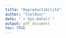 ```yaml
---
title: "Reproductibilité"
author: "Tsoldour"
date: "`r Sys.Date()`"
output: pdf_document
toc: TRUE
---
```


<style>
body {
text-align : justify}
header {
text-align : center}
\newpage

```r
knitr::opts_chunk$set(echo = TRUE)
```

# **Introduction**

|   Depuis l'avènement de la science moderne, chaque expérience, aussi élégante soit-elle, est d'abord considérée du point de vue de sa **réplicabilité**. On entend par ce terme la capacité "*d'obtenir des résultats cohérents entre différentes études répondant à la même question scientifique à partir de données obtenues séparément.*" (National Academies of Sciences, Engineering and Medecine, 2019 dans [Hicks, 2023](https://www.tandfonline.com/doi/epdf/10.1080/08989621.2021.1962713?needAccess=true)). La réplicabilité ainsi entendue renvoie au présupposé de l'**universalité de la science** : si on montre la neurotoxicité du mercure sur les céphalopodes dans une expérience menée à La Rochelle, cela *doit être vrai* aussi à New York ou à Göteborg. Ainsi, la réplicabilité porte sur la cohérence **qualitative** des résultats scientifiques. Elle repose en outre sur un partage rigoureux des conditions de réalisation de chaque étude permettant de la reproduire à l'envie.

|   Mais depuis l'avènement des ordinateurs et des analyses numériques, la notion de **reproductibilité** est venue s'ajouter à celle de **réplicabilité**. Synonyme de **reproductibilité computationnelle**, la reproductibilité consiste à pouvoir "*obtenir les mêmes résultats à partir des mêmes données en utilisant les mêmes étapes computationnelles, les mêmes codes, et les mêmes conditions d'analyse*" (National Academies of Sciences, Engineering and Medecine, 2019 dans [Hicks, 2023](https://www.tandfonline.com/doi/epdf/10.1080/08989621.2021.1962713?needAccess=true)). La reproductibilité porte, quant à elle, sur la cohérence **quantitative** des résultats et doit être considérée comme **un outils indispensable** à l'évaluation par les pairs des productions résultant d'un projet de recherche (rapports, articles, expertise). 

|   Si la réplicabilité implique un certain nombre de bonnes pratiques (*design* expérimentaux robustes, cahier de laboratoire, nombre suffisant de réplicats, randomisation, interprétation non-biaisée, etc.), la reproductibilité aussi repose sur quelques outils et quelques bonnes habitudes à prendre dans l'analyse numérique au sein d'un projet de recherche. 

| Oui, mais voilà !

| Depuis plusieurs années maintenant, la science en général et les sciences de l'environnement en particulier souffrent d'une **crise de la reproductibilité** ([Ioannidis, 2005](https://pubmed.ncbi.nlm.nih.gov/16060722/)). Cette dernière résulte pour une part de l'affaiblissement des bonnes pratiques admises dans les sciences concernées ([Harris et al., 2014](https://core.ac.uk/reader/20539029?utm_source=linkout)), mais aussi de l'émergence de l'informatique et du Big Data qui impliquent l'utilisation de jeux de données souvent complexes et d'outils d'analyse évoluant à un rythme effréné  par des opérateurs encore trop rarement rompus aux bonnes pratiques de la reproductibilité.

|   Ce document propose de présenter ces bonnes pratiques et quelques outils de base essentiels à la reproductibilité d'un travail de recherche reposant sur l'utilisation d'outils bioinformatiques.  **Le language de programmation R sera notre fil conducteur.**

|   Ces bonnes pratiques se déclinent en 4 axes principaux :

+ **L'architecture du projet :**
Elle correspond à la manière d'organiser son répertoire de travail, qui doit être efficace (chemins d'accès simplifiés, noms de fichiers facilement intelligibles) et normée, en satisfaisant à la convention du **Research compendium**.

+ **La mise en oeuvre du projet :**
Aussi étonnant que cela puisse paraître, un simple clic dans une interface n'est pas reproductible ! Il est donc impératif de privilégier l'interaction en **ligne de commande** avec sa machine, quand bien même cela demande un long et difficile apprentissage. De plus, l'utilisation et la génération de *scripts* doit se faire selon certaines règles. De même que l'enchaînement des actions réalisées sur les données (**workflow**) doit être automatisé pour éviter toute erreur/variation dûe à l'opérateur. Enfin, il est important de garder à l'esprit que toute action réalisée sur un ordinateur, qu'il s'agisse d'une opération en ligne de commande ou de l'utilisation d'une interface clic-bouton donnera un résultat intimement lié à **l'environnement système**, qu'il faut donc prendre en compte.

  Pour tout cela, deux principaux packages R sont à connaître : *targets* et *renv*

+ **Le suivi du projet :**
De même qu'au laboratoire toute modification d'un protocole doit être discutée avec ses collègues, validée collectivement et notifiée dans le cahier de laboratoire, de même tout changement opéré au sein d'un workflow doit être discuté, validé, recensé ET réversible. Pour cela, des outils de **suivi de version** (**versioning**) existent, qui devraient être systématiquement utilisés.

  *Git* (en local) et *Github* (en distancié) sont les outils de versioning les plus communément utilisés par la communauté.

+ **Le partage du projet :**
Le partage du projet doit se faire à l'aide d'outils limitant l'intégration manuelle d'objets divers au sein du manuscrit (rapport, thèse, article, etc.) dans le but, toujours, de réduire au maximum le risque d'erreur individuelle. Ces outils reposent sur le principe de **programmation lettrée** (**literate programming**), qui consiste en l'intégration de balises au sein même du texte, dont le rendu visuel n'est accessible qu'après exportation du document au format pdf (ou word, html, LateX, etc.).

  Sur Rstudio, l'outils de référence est *Rmarkdown*.

# **1. L'architecture du projet**
|
|   L'architecture du projet doit répondre aux normes du **Research compendium** ([Gentleman & Lang, 2012](https://www.tandfonline.com/doi/abs/10.1198/106186007X178663)). Ce dernier est un ensemble de règles simples à suivre pour organiser de manière **standardisée** et efficace l'ensemble numérique de votre projet de recherche. En adoptant cette convention, nimporte quelle personne familière du **Research compendium** sera en mesure d'appréhender rapidement le projet, de l'élargir, de le diffuser, de le reproduire. Le **Research compendium** constitue ainsi l'architecture de base d'un projet reproductible !
|
## **1.1 La structure fondamentale**

|   L'ensemble des éléments numériques d'un projet de recherche doivent être contenus dans un unique répertoire de travail, ici *Reproducibility*. Ils doivent en revanche être clairement séparés au sein du répertoire de travail.


![](Images/image1.jpg){width=50%}


|   Les éléments minimums devant être présents dans le répertoire de travail de votre projet sont:

+ **Data :**

|   Ce dossier ne doit contenir que les **données brutes** du projet, programmées de préférence en **lecture seules**. Puisque tout le projet repose sur ces données, elles ne doivent jamais être manipulées ! Par ailleurs, les données nettoyées doivent déjà être considérées comme des résultats. Elles ne doivent donc pas se trouver dans ce dossier.

+ **R :**

|   Ce dossier contient les **scripts du projet**. Ces scripts contiennent les actions réalisées sur les données. Il est préférable de se limiter à des scripts courts correspondant à des actions bien précises (nettoyage, analyse statistique, représentation graphique). Il est important que chaque script soit facilement compréhensible par chacun. Pour cela, il est pertinent de nommer le script avec le nom de la fonction qu'il contient et de les numéroter par ordre d'utilisation. On visualise ainsi facilement l'ensemble du workflow.

 
![](Images/image2.jpg){width=20%}


|   Pour en faciliter encore la compréhension, il est aussi conseillé d'attribuer un en-tête standardisé à chaque script. Il n'y a pas de norme établie, il faut simplement que cet en-tête permette de comprendre rapidement à quel projet appartient le script, quel est son rôle au sein du projet et, éventuellement, de contacter son auteur.

```r
############################
# NOM_DU_PROJET
# NOM_DU_SCRIPT
# OBJECTIF DU SCRIPT
# CONTACT
############################
```


+ **Results**

|   Ce dossier contient l'ensemble des résultats : données néttoyées, graphiques, résultats statistiques, etc. Les résultats doivent *a minima* porter le nom du script les ayant produits. Si plusieurs résultats sont émis pour un même script, ils doivent alors être rangées dans des dossiers portant le nom de leur script parent.
|   Contrairement au dossier **Data** dont le contenu est sacré, et au dossier **R** qui doit faire l'objet d'un suivi particulier, le contenu de **Results** n'a aucune valeur dans la mesure où il peut être reproduit à l'identique et *ad libitum*. Il ne faut donc pas avoir peur de manipuler ses résultats, les effacer, les déplacer, etc.


+ **R_project**

|   Tout projet de recherche qui se respècte, s'il utilise R comme language de programmation pour ses analyses, doit être réalisé dans le cadre d'un **R_project**. Situé à la base du répertoire de travail, le R_project associé à votre projet est ce qui vous permet d'utiliser des **chemins d'accès relatifs** pour l'ensemble des fichiers contenus dans votre répertoire de travail. Ainsi en diffusant votre projet avec le fichier *.Rproj* associé, il ne sera jamais nécessaire de toucher aux chemin d'accès utilisés dans les scripts.
|
|   Si vous ne travaillez pas déjà de manière systématique au sein de R_projects, il est grand temps de s'y mettre ! Un tutoriel pour créer des R_projects est accessible [ici](https://thinkr.fr/debuter-avec-r-et-rstudio/#Les_projets_R_avec_RStudio). Ainsi, vous n'aurez plus jamais besoin de spécifier votre environnement de travail à l'aide de la fonction `setwd()`, qui utilise des chemins d'accès absolus valables uniquement sur votre ordinateur. 

## **1.2 Les éléments supplémentaires**

|    Quelques éléments peuvent être ajoutés au répertoire de travail qui, s'ils ne sont pas obligatoires sont quand même les bienvenus. 

+ **README.txt**

|   Le fichier **README** est un fichier qui a pour vocation d'expliquer le projet. C'est généralement le premier fichier qu'on ouvre lorsqu'on découvre un projet. On peut y faire mention de toutes les choses pertinentes à savoir pour comprendre l'origine, le contexte, l'objectif et les modalités de réalisation d'un projet. 
|   Le fichier **README** est aussi le bon endroit pour lister l'ensemble des informations système propres au projet : le système d'exploitation, la version de R, les packages et les versions de package utilisés, etc. 

+ **Docs**

|   Un dossier **Docs** peut éventuellement venir compléter le répertoire de travail en contenant par exemple la documentation associée aux packages spécifiques utilisés.


# **2. La mise en oeuvre du projet - le package *targets* **

|   *targets* est un package servant à la gestion de **workflow**. Il sera votre allié idéal pour organiser votre projet, le faire évoluer, mais aussi avoir un oeil sur **l'architecture du projet** - très pratique lorsque le projet contient de multiples jeux de données, de nombreux scripts et énormément de résultats et que ces derniers sont en plus interdépendants ! - et visualiser le degré d'actualisation de vos différents objets.
|   Pour comprendre comment fonctionne *targets*, rien de tel qu'un exemple concret !

-------------------------------------------------------------------------------

|   **A noter qu'il est recommandé d'écrire ses scripts sous forme de fonction. Cela permet (i) de limiter le nombre d'objets créés lorsque les scripts tournent et (ii) de simplifier au maximum l'utilisation du script de gestion *targets* **

-------------------------------------------------------------------------------

|   Pour cet exemple, nous utiliserons le jeu de données **Allo.csv** disponible [ici](https://github.com/TSolDour/Reproducibility/tree/master/Data). Ce jeu de données contient les mesures allométriques de deux espèces de bivalves *Crassostrea gasar* et *Anadara senilis* provenant de différentes stations d'échantillonnage dans le delta de Sine Saloum, au Sénégal.
|   Pour ce projet, nous souhaitons réaliser une comparaison succinte de la longueur des coquilles de *C. gasar* en fonction de la station d'échantillonnage. Pour cela, nous voulons d'abord :

+ (i) charger le jeu de données et ne conserver que celles correspondant à *C.gasar* ;
+ (ii) établir les statistiques descriptives pour chaque station ;
+ (iii) représenter graphiquement les données ;
+ (iv) réaliser un test de comparaison multiple (ANOVA)

|   Ces quatre étapes correspondent aux quatre fonctions ci-dessous:

```r
#----------------------------------------------------------------
load_gasar <- function(file){
  read_table(file=file, locale = locale(decimal_mark = ",")) %>%
    data.frame() %>%
    filter(Espece == "Crassotrea_gasar")
}
#----------------------------------------------------------------

#----------------------------------------------------------------
Res_gasar <- function(data) {
  data %>%
    group_by(Station, Lot) %>%
    summarise(length=mean(Longueurs) )
}
#----------------------------------------------------------------

#----------------------------------------------------------------
Plot_length <- function(Resume){
  ggplot(data = Resume, aes(x=Station, y=length, color=Lot)) +
    geom_point()
}
#----------------------------------------------------------------

#----------------------------------------------------------------
AnovaTest_gasar <- function(data, a, b){
  library(tibble)
  library(dplyr)
  library(car)
  Obj <- aov(a ~ b, data=data)
  Shap <-  shapiro.test(Obj$residuals)
  if(Shap["p.value"] > 0.05){
    Lev <- leveneTest(Obj$residuals, data$Station)
  } else(return("No residual normality"))
  if(Lev["group","Pr(>F)"] > 0.05){
    Res <- anova(Obj)
  } else(return(paste0("No homoscedasticity, p-value = ", (Lev["group","Pr(>F)"]))))
  if(Res["b", "Pr(>F)"] < 0.05){
    Post <- TukeyHSD(Obj)
    return(list(data.frame(Post$b) %>%
                  rownames_to_column(var="b") %>%
                  filter(p.adj<0.05),Res["b", "Pr(>F)"]))
  } else (return("null"))
}
#---------------------------------------------------------------
```

|   Le projet étant très simple (seulement 4 fonctions), il est possible de tout enregistrer dans un seul script que vous appellerez *FONCTIONS.R* afin de simplifier les choses. Mais dans un projet plus conséquent il est recommandé de **correctement séparer les fonctions en différents scripts**.

|   Maintenant que votre script est prêt et correctement enregistré dans le dossier **R** de votre projet, vous allez pouvoir utiliser le package *targets*.
|   Placez-vous à la racine de votre projet et créez le document _*targets.yalm* contenant ceci:
|
|       Own:
|         script: Own_targets.R
|         store: Results/Own
|
|   Ensuite, si ce n'est pas déjà fait, vous devez installer et charger le package *targets*. Vous pouvez maintenant commencer à utiliser *targets* en utilisant, toujours dans votre console, la fonction :
```r
use_targets(script = "Own_targets.R")
```

|   Cette fonction crée le script suivant que vous avez nommé du nom de votre projet, ici *Own_targets.R*. **Enregistrez-le à la racine de votre projet**. Ce script est **le tableau de bord de votre workflow**. C'est toujours par lui que vous lancerez votre workflow après avoir édité vos scripts existants ou en avoir créé de nouveaux.

|   Voyons maintenant comment il fonctionne.

+ Avant tout, je vous conseille de **nettoyer l'espace de travail**:
```r
rm(list=ls())
```

+ Il faut ensuite **charger l'ensemble des packages nécessaires à la réalisation du workflow**. Dans ce cas, ils sont assez peu nombreux: 
```r
tar_option_set(
  packages = c("readr", "dplyr", "ggplot2", "tibble", "car"))
```

+ Il faut maintenant **charger tous les scripts du workflow** (dans le bon ordre !). Ici, nous avons regroupé toutes nos fonctions en un seul script ce qui simplifie l'affaire:
```r
tar_source("R/FUNCTIONS.R")
```

+ C'est ici la partie délicate : vous devez lister de manière exhaustive et sans erreur l'ensemble des fonctions du *workflow* leurs arguments et leur *output*. La fonction pour le faire se résume ainsi : *tar_target(OUTPUT, FONCTION(ARGUMENT))*
```r
list(
  tar_target(file, "Data/Allo.csv", format="file"),
  tar_target(data, load_gasar(file)),
  tar_target(Resume, Res_gasar(data)),
  tar_target(Plot, Plot_length(Resume)),
  tar_target(Anova_gasar_Length_Station, AnovaTest_gasar(data, data$Longueurs, data$Station)))
```


|   Voilà, votre projet est maintenant prêt à être géré par *targets* ! Ce script ne doit rien contenir d'autre que les éléments déjà présents. Vous pourrez évidemment le mettre à jour en ajoutant de nouveaux packages, de nouveaux scripts et de nouvelles *targets* à mesure que vous avancez dans votre projet. 

|   Plusieurs fonctions de base que vous devez utiliser dans votre console vous permettent d'interagir avec votre workflow:

```r
Sys.setenv(TAR_PROJECT = "Own") # Pour spécifier à target que vous vous trouvez dans la partie
# "Own" de votre projet
tar_manifest(fields = command) # Pour vous assurer qu'il n'y a pas d'erreur dans
# le listing des targets
tar_visnetwork() # Pour visualiser l'architecture du projet
tar_make() # Pour faire tourner le workflow
tar_read() # Pour afficher les résultats du workflow
```

|   La fonction `tar_visnetwork()` est particulièrement pratique puisqu'elle vous permet d'afficher l'ensemble de votre projet et d'en percevoir ainsi l'architecture, les dépendences entre les objets et leur niveau d'actualisation.

|   Dans le cas de cet exemple, la figure produite est la suivante:

![](Results/Own/objects/Own_architecture.jpeg){width=75%}

|    Par ailleurs, la fonction `Sys.setenv()` est à utiliser surtout lorsque votre répertoire de travail contient plusieurs sous projets. L'argument qu'on lui indique renvoie au contenu du fichier _*PROJECT.yalm* dans lequel sont listés tous les sous projets du répertoire et qui définit les dossiers dans lesquels ranger les *outputs* associés. 


# **3. La reproductibilité de l'environnement de travail - le package *renv* **

|   L'intérêt de *renv* pour la gestion et la reproductibilité de vos projets de recherche est triple :
+ (i) *renv* permet d'**isoler** chaque projet en lui fournissant sa propre **librairie de packages**. Ainsi, en installant de nouveaux packages ou en mettant à jour des packages existants dans le cadre d'un projet, vous n'impacterez pas les autres projets utilisant éventuellement les versions antérieures.
+ (ii) *renv* facilite le **transport** des projets entre ordinateurs en automatisant l'installation des packages et de leurs versions dont dépend le projet.
+ (iii) *renv* améliore la **reproductibilité** du projet en assurant l'utilisation constante d'une même librairie de packages quel que soit l'utilisation, l'ordinateur et l'époque d'utilisation. 

|   **Point sémantique :** Le terme "librairie" désigne ici un dossier contenant l'ensemble des *packages* utilisés. Habituellement, avec la fonction `library()`, on charge les packages depuis une **librairie système** partagée par tous les projets R. Avec *renv*, ce sont des librairies spécifiques qui sont créées pour chaque projet.

|   Une fois le package installé grâce à la fonction `install.packages("renv")`, vous pouvez convertir votre projet par la fonction suivante `renv::init()`. Ce-faisant, trois nouvelles entitées sont créées à la racine de votre projet:
+ La **librairie du projet** : *renv/library*. Ici seront stockés tous les packages du projet.
+ Le **fichier verrou** : *renv.lock*. Ce fichier contient toutes les métadonnées nécessaires pour pouvoir réinstaller tous les packages sur n'importe quel nouvel ordinateur.
+ Le **R profile** : *.Rprofile*. Ce fichier est utilisé par *renv* pour configurer chaque nouvelle session de R de sorte qu'il soit possible d'utiliser la librairie du projet.

|   Au cours de l'élaboration de votre projet, vous serez très probablement amenés à charger, installer, mettre à jour différents packages. Pour que *renv* mette correctement à jour le fichier *renv.lock*, il suffit de faire tourner la fonction `renv::snapshot()`.

|   Enfin, la fonction `renv::restore()` permet, lorsque vous partagez votre projet avec une tierce personne de réinstaller automatiquement l'ensemble de la librairie projet sur son ordinateur à partir des métadonnées de *renv.lock*.

| Ici sont les trois fonctions `init()`, `snapshot()`, `restore()` qui permettent une utilisation basique du package *renv* pour améliorer la reproductibilité de votre projet. Pour une utilisation avancée, vous trouverez toutes les informations nécessaires [ici](https://rstudio.github.io/renv/articles/renv.html).

# **4. Le suivi du projet - Git et Github**

## **4.1 De quoi parle-t-on ?**

|   **Git** est un système de **contrôle de version**, pensé initialement pour faciliter le **travail collaboratif** pour les développeurs travaillant sur des projets de grande taille et complexes. Ainsi, Git permet de gérer l'évolution d'un ensemble de documents au sein d'un projet - **repository** dans le jargon.

|   **Attention:** **Git** peut être difficile à appréhender. Ce système est tout sauf intuitif... Si vous ne travaillez pas en *mode collaboratif* sur votre projet, il y a d'autres manières plus accessibles d'assurer un suivi de version en local. Autrement dit, vous immerger dans l'univers du Git n'a de sens que si vous vous destinez à travailler sur un projet avec d'autres collègues qui seront amenés à intervenir sur les scripts, les manuscripts et les autres objets dudit projet (ce qui est, en fait, le cas de la presque totalité des chercheurs !). Et dans ce cas, ce n'est pas seulement de Git dont vous aurez besoin mais de sa version *délocalisée* appelée **serveur distant**. Il en existe un certain nombre mais la plus généralement utilisée est **Github**.

|   Dans cette partie, vous allez apprendre à **utiliser Rstudio en contrôle de version à l'aide de Git et Github**. Il faut pour cela avoir installé R et Rstudio sur votre ordinateur, ainsi qu'avoir créé un compte gratuit sur [**Github**](https://github.com/). 

------------------------------------------------------------------------

Cette partie consiste essentiellement en une synthèse de l'excellent [*Happy Git and Github for the useR*](https://happygitwithr.com/). L'objectif est de vous fournir un guide **simple et clair** pour vous permettre de débuter avec Git et Github. Mais comme tout ce qui est simple, ce n'est pas complet. Pour approfondir votre découverte du *versioning*, n'hésitez pas à consulter [*Happy Git and Github for the useR*](https://happygitwithr.com/).

------------------------------------------------------------------------

## **4.2 Installation de Git**

|   Il y a différentes procédures d'installation de Git mais toutes ne se valent pas.
+   Sur une machine **windows**, il est recommandé de suivre cette [**procédure**](https://gitforwindows.org/), qui installe automatiquement le **Git bash** ainsi qu'un ensemble d'autres outils nécessaires. Par ailleurs, cette procédure place le fichier executable dans un dossier conventionnel qui en facilite l'utilisation par Rstudio.
+   Sur une marchine **MacOS**, la meilleure façon de faire et d'aller directement dans le shell et de taper ces deux commandes :

```r
git --version
git config
```

|   Un *pop-up* devrait alors proposer une installation, qu'il faut accepter !

## **4.3 Configuration de Git**

|   Avant de passer par R, il est important de se familiariser avec les commandes de base de Git. Pour cela, il faut ouvrir l'application **Git bash**, accessible depuis le menu "Rechercher" de votre ordinateur.

|   Une fois ouverte, cette application n'est rien d'autre qu'un **shell**, une interface utilisateur permettant de recevoir des commandes émises en langage informatique et de les transmettre à un **programme**, ici Git. Et comme son nom l'indique, ce shell comprend préférentiellement le langage **bash**. Une liste assez complète des commandes bash élémentaires est disponible [**ici**](https://www.unixmaniax.fr/wiki/index.php?title=Bash_-_les_commandes).

|   Voici à quoi ressemble votre interface, le dollar symbolise le début de votre ligne de commande :

|   ![](Images/Image3.jpg)

|   A partir de là, il est possible de naviguer dans votre machine et de réaliser un ensemble d'actions basiques :

```bash
cd PATH           # Naviguer jusqu'à un répertoire choisi; 
ls -l             # Afficher le contenu du répertoire;
touch NAME        # Créer un nouveau fichier;
rm NAME           # Effacer un fichier;   
mkdir NAME        # Créer un nouveau dossier;
rm -r NAME        # Effacer un dossier
```

|   Une fois que vous maîtrisez ces quelques fonctions, il est temps de **programmer** votre Git !

|   Avec Git, la synthaxe est toujours la même `Git COMMANDE --ARGUMENT`, pour la configuration nous utiliserons `git config`:

```bash
git config --global user.name "votre nom"
git config --global user.email "votre email"
git config --global core.editor "emacs" #Ou tout autre éditeur de votre choix
git config --global init.defaultBranch "master" #Nom de la branche principale de vos projets
```

|   De nombreuses autres options de configuration sont disponibles que vous devrez découvrir par vous-même, par exemple [**ici**](https://git-scm.com/book/fr/v2/Personnalisation-de-Git-Configuration-de-Git). Pour voir l'ensemble de vos options :
```bash
git config --global --list
```

## **4.4 Connecter Git et Github**

|   Maintenant que Git vous connaît, il faut lui présenter votre Github ! Là encore plusieurs façons de faire existent, c'est la plus simple qui vous est présentée ici.

|   Il faut d'abord générer un **PAT** (*Personal Access Token*). Le PAT est une sorte de mot de passe qui atteste de notre appartenance au Git et définit ce que vous pouvez ou ne pouvez pas faire.

|   Deux manières de générer un **PAT**:
+   Directement *via* Github, une fois connectés, cliquez sur *settings>Developer settings>Personal access tokens>Generate new token*
+   Sur Rstudio, installez le package *usethis* et utilisez la fonction `usethis::create_github_token()`. Cela ouvre un *pop-up* vous permettant de **(i) décrire** le PAT (à quoi est-il destiné), **(ii) définir une date d'expiration** (recommandé par Github) et **(iii) définir le scope** du PAT. Une fois ces paramètres renseignés, cliquez sur *Generate token*.

|   **AVANT DE FERMER LA FENÊTRE** assurez-vous de **copier** correctement le **PAT** car une fois la fenêtre fermée vous ne pourrez plus y avoir accès ! Un bon moyen de **copier le PAT** dans un endroit sûr, facilement accessible pour Rstudio, Git et Github est d'utiliser la fonction `usethis::gitcreds_set()`. R vous demandera alors de renseigner votre PAT pour le stocker en lieu sûr:

```r
gitcreds::gitcreds_set()

? Enter password or token: ghp_xxxxxxxxxxxxxxxxxxxxxxxxxxxxxxxxxxxx
-> Adding new credentials...
-> Removing credentials from cache...
-> Done.
```

|   **Remarque :** Puisque la validité d'un PAT est temporaire, il vous faudra recommencer cette procédure régulièrement. Ce n'est pas forcément pratique mais c'est une question de sécurité !

|   C'est bon, vous pouvez maintenant connecter votre Git à Github !
+   Dans Github, cliquez sur le gros bouton vert *new* à côté de **repositories**. Remplissez les champs nécessaires et laissez les paramètres par défaut. De préférence, donnez à votre repository le même nom que le projet local que vous voulez mettre en partage sur Github, par exemple le projet *Reproducibility*, puis cliquez sur *Create repository*.
+   Dans l'encart *Quick setup* copiez l'**URL HTTPS**
+   Dans le Git bash, placez-vous dans le dossier *Reproducibility*, racine du projet qui contient l'ensemble du R_project avec son gestionnaire *targets* et sa librairie propre *renv*.
+   Activer le suivi de version :
```bash
git init
```
+   Signifier à Git de prendre en compte les fichiers présents dans le dossier (sauf les données brutes qui sont un trésor inviolable) :
```bash
git add NomDeFichier #Pour le faire individuellement

# Sinon :
git add --all #Pour intégrer tous les fichiers/dossiers dans le suivi de version puis
git rm -r --cached Data/ #Pour retirer le dossier contenant les données brutes du suivi.
```
+   Réaliser le premier commit (on en reparle juste après) :
```bash
git commit -m "First commit"
```
+   Faites tourner la fonction suivante avec l'URL HTTPS que vous avez copié :
```bash
git remote add origin https://github.com/YOUR-USERNAME/YOUR-REPOSITORY.git
```
+   Votre Github repository est maintenant connecté à votre projet local mais il est vide. Pour transférer l'ensemble de votre projet sur le *repository* github :
```bash
git push --set-upstream origin master
```

|   En rafraichissant la page de Github, vous devriez voir apparaître l'ensemble de votre projet. Il faut dorénavant considérer que la **localisation première** (la seule qui doit être systématiquement à jour) de votre projet n'est plus votre ordinateur mais votre **repository Github**. L'ordinateur n'est plus qu'un moyen d'agir sur les composants de votre projet.

|   **Remarque :** Avec `Git clone URL HTTPS` vous pouvez faire l'inverse, à savoir importer un *repository* depuis Github vers votre propre ordinateur.

## **4.5 Exemple d'utilisation en routine**

|   Vous vous devez maintenant de connaître l'architecture de base de Git et Github ainsi que les fonctions associées à certaines actions pour commencer à utiliser cet outil correctement. Une routine d'utilisation basique de Git et Github est synthétisée dans le schéma suivant :
![](Images/Image6.jpg){width=75%}


|   En considérant toujours que **la dernière version de votre projet se trouve sur Github**, il faut, au début de votre journée de travail, vous rendre en local à la racine du répertoire de votre projet *via* le **git bash** : `cd PATH`. Une fois localisé au bon endroit, utilisez la commande `git pull` de manière à rapatrier la dernière version du projet sur votre machine. Ce faisant, vous avez maintenant votre projet *up-to-date* dans la branche *master* de votre git.

|   Pour travailler serainement sur le projet, je vous conseille de créer immédiatement une branche parallèle en local, sur laquelle vous ferez toutes vos modifications avant de les réintégrer à la branche principale. Il est conseillé de toujours donner des **noms explicites** aux différentes branches que vous créerez ! Ici, par exemple : `git branch working_branch`. Une fois votre branche créée, il faut vous placer sur celle-ci à l'aide de la fonction `git checkout working_branch`.

|   La branche sur laquelle vous vous trouvez est indiquée à la fin du chemin d'accès de votre localisation.

![](Images/Image7.jpg){width=75%}

|   A ce stade, vous vous trouvez sur une branche parallèle (*working_branch*) qui contient la même version du projet que la branche principale (*master*). Vous pouvez commencer à travailler !

|   Par exemple, vous pouvez créer - si ce n'est pas déjà fait - le fichier README.txt à la racine de votre projet, ou le modifier s'il existe déjà. Cette modification n'existe que dans votre *working_branch* mais elle n'est pas encore prise en compte par Git. Il faut pour cela faire deux choses :
+   Signifier à Git de prendre en compte la création ou la modification du fichier : `git add NomDuFicier` ou bien `git add --all` dans le cas où plusieurs actions sont à prendre en compte en même temps (création d'un fichier, modification d'un autre, etc.) ;
+   Dire à Git de capturer ces modifications. On parle alors de **commit** qui est une sorte de capture d'écran, d'enregistrement de l'état actuel du projet. Un commit requiert un commentaire de sorte qu'il vous sera ultérieurement possible de savoir explicitement à quel ajout/modification du projet correspond chaque commit. Pour que le message du commit soit le plus précis possible, il vaut mieux *commiter* chaque objet indépendamment, ou des ensembles cohérents d'objets. La fonction est la suivante : `git commit FileName -m "Votre message"`. 

|   **Remerque :** Si vous êtes un peu perdus, vous pouvez demander à Git le status des différents objets du projet : sont-ils tous pris en compte ? combien d'actions doivent être *commitées* ? Il suffit de taper : `git status`.

|   Ainsi, après chaque commit, c'est une nouvelle version du projet qui est enregistrée sur votre branche. Ce n'est pas la peine de *commiter* à chaque modification apportée. Il est conseillé de le faire à des moments stratégiques, lorsqu'une modification significative a été apportée au projet : la rédaction d'un nouveau script, l'ajout de nouvelles données, la production d'un nouveau résultat... En réalisant plusieurs commits au cours de votre journée de travail, le projet se modifie en conservant la trace de chaque étape clé : les versions du projet, qui fonctionnent comme les cailloux laissés derrière lui par le Petit Poucet. C'est là tout l'intérêt du *versionning*, en cas de problème, d'erreur ou d'impasse, il vous est possible de revenir au commit précédent en un claquement de doigt : `git reset HEAD^` !

|   A la fin de votre session de travail, le moment est venu de renvoyer la dernière version de votre projet vers Github pour qu'elle soit accessible par chacun et partout. Au moins deux possibilités s'offrent à vous : (i) Vous êtes satisfaits du travail accompli, vous être sûr de vos modifications et personne d'autre que vous ne doit les valider ou (ii) Vous devez rendre vos modifications accessibles à un collègue avant de les intégrer pleinement au projet.

|   Dans le premier cas, il vous faut réintégrer la dernière version de votre projet sur votre branche principale en local. Pour cela, rendez-vous sur votre branche *master* : `git checkout master`, puis fusionnez le contenu de votre branche parallèle à la branche principale : `git merge working_branch`. Ca y est, la branche *master* contient la dernière version de votre projet, que vous pouvez renvoyer sur la *master* de Github par la fonction `git push`.

|   Dans le second cas, vous pouvez envoyer directement votre *working_branch* vers Github avec la même fonction `git push`. En actualisant la page de github, vous verrez alors apparaître cette nouvelle branche qui pourra être consultée, modifiée ou fusionnée à la branche principale à tout moment. 

|   **Remarque:** Grâce aux commits, vous pouvez vous déplacer à tout moment dans l'historique de votre projet ! En utilisant la fonction `git log`, vous accédez à l'historique de vos commits :

![](Images/Image9.jpg){width=75%}

|   Chaque commit est désigné par un numéro d'identification - le **hash** -, **l'auteur**, **la date de création** et **le message** que vous avez rédigé au moment du commit. Vous pouvez ainsi retrouver chaque version de votre projet et y retourner si besoin, **sans modifier ni supprimer les versions ultérieures** ! Cela grâce à la fonction `git checkout <HashDuCommit>`. Une fois dans le commit choisi, vous pouvez visionner l'état correspondant de votre projet, y faire des modifications et même créer une nouvelle branche à partir de ce commit pour entamer un travail parallèle à votre projet actuel, qu'il sera possible de fusionner par la suite.

|   Pour créer une branche à partir d'un commit précédent : `git switch -c <NewBranch>`.

|   L'utilisation de Git et Github peut être bien plus fine et complexe que la routine présentée ci-dessus. Si vous souhaitez en savoir plus sur les fonctions Git pour gagner en dextérité avec votre gestionnaire de versions, rendez-vous [**ici**](https://git-scm.com/book/en/v2) !

## **4.5 Connecter Rstudio à Git et Github**

|   Pour les utilisateurs réguliers de Rstudio, il est possible de simplifier l'utilisation de Git et Github depuis votre IDE (et de s'affranchir un peu du shell Git bash). Il faut pour cela connecter Rstudio à Git et à Github !

|   Il y a des prérequis à la réalisation de cette connexion, que vous devez valider sans problème si vous avez suivi ce document dans l'ordre :
+   Avoir un compte Github ;
+   Avoir installé une version récente de R et Rstudio ;
+   Etre initié au fonctionnement de Git ;
+   Avoir une connexion fonctionnelle entre votre git (local) et votre compte Github.

|   Si vous n'avez pas redémarré RStudio depuis l'installation de Git, faites-le.

|   Il faut maintenant s'assurer que Rstudio localise correctement l'executable Git. Si vous avez installé Git en suivant les instructions de la **section 4.2**, cela doit fonctionner automatiquement.
|   Pour vous en assurer en cliquant sur *Tools > Global options... > Git/SVN*. Dans ce menu, vérifiez que le chemin d'accès vers l'executable Git est correcte. Ensuite, cochez la case *"Enable version control interface for Rstudio projects"* et cliquez sur *Apply* en bas de la fenêtre. Redémarrez Rstudio et ouvrez le projet *Reproducibility* qui fait déjà l'objet d'un suivi de version Git.
|   Vous devriez voir dans le panel en haut à droite un bouton *Git* vous permettant de **suivre les modifications** apportées au projet, de réaliser les **commits**, les **push/pull**, de créer de **nouvelles branches** et de naviguer entre elles !
![](Images/Image8.jpg){width=50%}

|   L'utilisation en interface clic-bouton de git *via* Rstudio ne sera pas décrite dans ce document. Un bon tutoriel est disponible [**ici**](https://thinkr.fr/travailler-avec-git-via-rstudio-et-versionner-son-code/#Realiser_un_backup).


# **5. Rendre compte de son travail**

## **5.1 Introduction au Rmarkdown**

|   Seul le partage écrit du projet sera ici abordé : articles, rapports, livres, etc.

|   Le commun des mortels utilise pour s'exprimer éléctroniquement pas écrit des logiciels tels que **Word**, **OpenOffice**, **LibreOffice**, etc. Ces logiciels de traitement de texte sont dits **WYSIWYG** : “What You See Is What You Get”. L'avantage principal de ces logiciels est leur interface clic-bouton qui les rend généralement très intuitifs. Néanmoins, dès qu'il s'agit de programmer des documents un petit peu complexes présentant des mises en page spécifiques, intégrant des images, des tableaux, voire même du code, les logiciels **WYSIWYG** deviennent très laborieux. 

|   Heureusement, une alternative existe ! Ce sont les logiciels **WYSIWYM** : “What You See Is What You Mean”. Ces logiciels se basent sur un **langage balisé** permettant de complètement détacher le fond de la forme. Certains langages balisés son connus, comme **LateX** ou **HTML**. Le principe est simple : en intégrant *dans le texte* des balises signifiant une mise en forme particulière, l'opérateur ne se contente que du fond. La mise en forme est faite automatiquement par des compilateurs.

|   Le **WYSIWYM** utilisé avec R est **Rmarkdown**, une version adaptée du **Markdown** originel développé pour fournir un langage balisé d'une grande simplicité.
|   Les documents Rmarkdown sont dynamiques, c'est-à-dire qu'ils intègrent à la fois du texte (transmettre un message) et du code (réaliser des analyses et des figures).

## **5.2 Structure d'un document Rmarkdown**

|   Un document Rmarkdown est composé de trois éléments principaux : 

![](Images/Image10.jpg){width=75%}

+ **L'en-tête** :

Il se situe au début du document et est délimité par 3 tirets (---) :
```r
---
title: "Reproductibilité"
author: "Tsoldour"
date: "`r Sys.Date()`"
output: pdf_document
toc: TRUE
---
```
L'en-tête contient par défaut les **métadonnées** du document : titre, auteur, date et output. Il est possible de renseigner de nombreuses autres informations pour **personnaliser le style** de votre document. Par exemple ici `toc: TRUE` active l'insertion d'une table des matières en début de document.

+ **Le corps du document** :

Le corps du document est simplement le texte que vous allez pouvoir rédiger et personnaliser grâce à l'utilisation des **balises**.


![](Images/Image11.jpg){width=75%}

Vous pouvez par exemple écrire en *italique* ou en **gras**.

Il est aussi possible de faire des listes à puce :

+ première puce ;

+ deuxième puce ;

+ troisième puce

Ou même d'insérer du code dans le texte : `usethis::create_github_token()`

+ **Le code actif** :

|  C'est là tout l'intérêt de Rmarkdown : il est possible d'insérer des **chunks**, qui sont des espaces de code R pouvant être utilisés pour réaliser des analyses et produire des figures directement dans le document. 

-------------------------------------------------------------------

|   Pour en savoir (beaucoup) plus sur le fonctionnement et l'utilisation de Rmarkdown, rendez-vous sur le [**markdown guide**](https://www.markdownguide.org/) et sur le [**Rmarkdown guide**](https://bookdown.org/yihui/rmarkdown/).

-------------------------------------------------------------------

